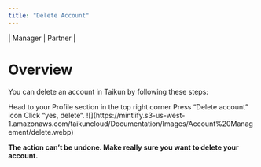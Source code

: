 ```yaml
---
title: "Delete Account"
---
```


\| <Icon icon="user-tie" iconType="solid" /> Manager | <Icon icon="handshake" iconType="solid" /> Partner |

# Overview

You can delete an account in Taikun by following these steps:

<Steps>
  <Step title="First Step">
    Head to your Profile section in the top right corner
  </Step>

  <Step title="Second Step">
    Press “Delete account” icon
  </Step>

  <Step title="Third Step">
    Click “yes, delete“.
  </Step>
</Steps>

<Frame caption="Create a Project">
  ![](https://mintlify.s3-us-west-1.amazonaws.com/taikuncloud/Documentation/Images/Account%20Management/delete.webp)
</Frame>

<Warning>**The action can’t be undone. Make really sure you want to delete your account.**</Warning>